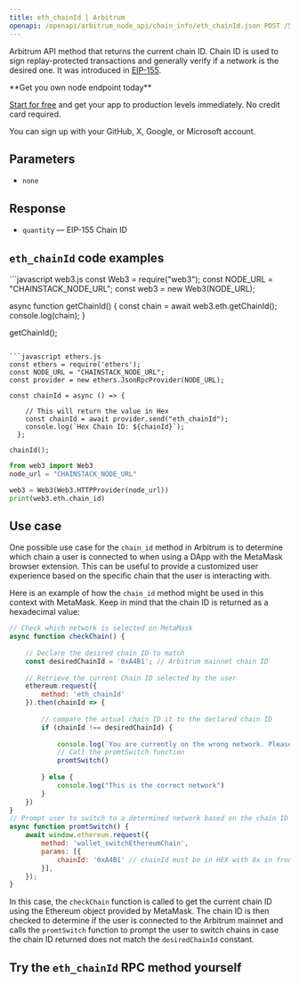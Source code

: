 ---
title: eth_chainId | Arbitrum
openapi: /openapi/arbitrum_node_api/chain_info/eth_chainId.json POST /5b8d22690a57f293b3a1ed8758014e35
---

Arbitrum API method that returns the current chain ID. Chain ID is used to sign replay-protected transactions and generally verify if a network is the desired one. It was introduced in [EIP-155](https://eips.ethereum.org/EIPS/eip-155).

<Check>
**Get you own node endpoint today**

[Start for free](https://console.chainstack.com/) and get your app to production levels immediately. No credit card required.

You can sign up with your GitHub, X, Google, or Microsoft account.
</Check>


## Parameters

* `none`

## Response

* `quantity` — EIP-155 Chain ID

## `eth_chainId` code examples

<CodeGroup>
```javascript web3.js
const Web3 = require("web3");
const NODE_URL = "CHAINSTACK_NODE_URL";
const web3 = new Web3(NODE_URL);

async function getChainId() {
  const chain = await web3.eth.getChainId();
  console.log(chain);
}

getChainId();
```

```javascript ethers.js
const ethers = require('ethers');
const NODE_URL = "CHAINSTACK_NODE_URL";
const provider = new ethers.JsonRpcProvider(NODE_URL);

const chainId = async () => {

    // This will return the value in Hex
    const chainId = await provider.send("eth_chainId");
    console.log(`Hex Chain ID: ${chainId}`);
  };

chainId();
```

```python web3.py
from web3 import Web3  
node_url = "CHAINSTACK_NODE_URL"

web3 = Web3(Web3.HTTPProvider(node_url)) 
print(web3.eth.chain_id)  
```
</CodeGroup>


## Use case

One possible use case for the `chain_id` method in Arbitrum is to determine which chain a user is connected to when using a DApp with the MetaMask browser extension. This can be useful to provide a customized user experience based on the specific chain that the user is interacting with.

Here is an example of how the `chain_id` method might be used in this context with MetaMask. Keep in mind that the chain ID is returned as a hexadecimal value:

```js JavaScript
// Check which network is selected on MetaMask
async function checkChain() {
  
    // Declare the desired chain ID to match
    const desiredChainId = '0xA4B1'; // Arbitrum mainnet chain ID
  
    // Retrieve the current Chain ID selected by the user 
    ethereum.request({
        method: 'eth_chainId'
    }).then(chainId => {
      
        // compare the actual chain ID it to the declared chain ID 
        if (chainId !== desiredChainId) {
          
            console.log(`You are currently on the wrong network. Please switch to the mainnet.`);
            // Call the promtSwitch function
            promtSwitch()
          
        } else {
            console.log("This is the correct network")
        }
    })
}
// Prompt user to switch to a determined network based on the chain ID
async function promtSwitch() {
    await window.ethereum.request({
        method: 'wallet_switchEthereumChain',
        params: [{
            chainId: '0xA4B1' // chainId must be in HEX with 0x in front
        }],
    });
}
```


In this case, the `checkChain` function is called to get the current chain ID using the Ethereum object provided by MetaMask. The chain ID is then checked to determine if the user is connected to the Arbitrum mainnet and calls the `promtSwitch` function to prompt the user to switch chains in case the chain ID returned does not match the `desiredChainId` constant.

## Try the `eth_chainId` RPC method yourself